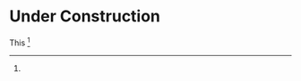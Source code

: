 = Under Construction =
This <ref name="ref1"/>

{{Reflist |
refs=
<ref name=ref1> Dummies, First Edition, Hungry Minds, Inc., 1980.</ref>
}}